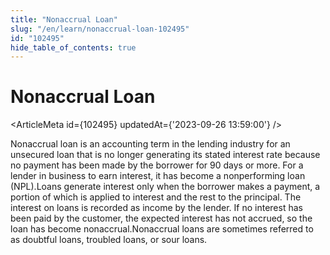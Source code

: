 ```yaml
---
title: "Nonaccrual Loan"
slug: "/en/learn/nonaccrual-loan-102495"
id: "102495"
hide_table_of_contents: true
---
```



# Nonaccrual Loan

<ArticleMeta id={102495} updatedAt={'2023-09-26 13:59:00'} />
<div className='border-solid border-b border-t-0 my-4 border-[var(--ifm-color-gray-300)]' />

Nonaccrual loan is an accounting term in the lending industry for an unsecured loan that is no longer generating its stated interest rate because no payment has been made by the borrower for 90 days or more. For a lender in business to earn interest, it has become a nonperforming loan (NPL).Loans generate interest only when the borrower makes a payment, a portion of which is applied to interest and the rest to the principal. The interest on loans is recorded as income by the lender. If no interest has been paid by the customer, the expected interest has not accrued, so the loan has become nonaccrual.Nonaccrual loans are sometimes referred to as doubtful loans, troubled loans, or sour loans.

